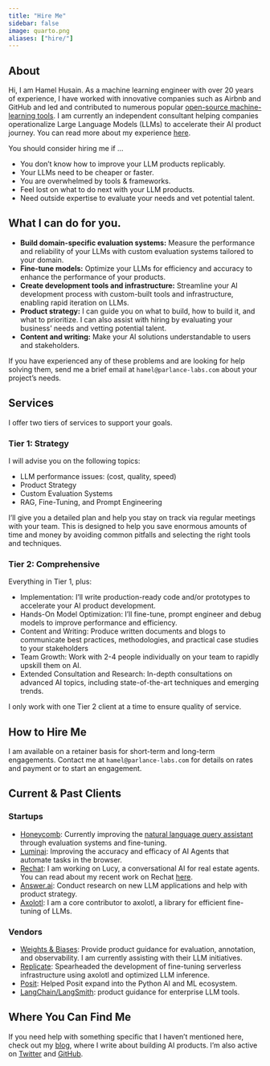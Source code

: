 ```yaml
---
title: "Hire Me"
sidebar: false
image: quarto.png
aliases: ["hire/"]
---
```


## About

Hi, I am Hamel Husain. As a machine learning engineer with over 20 years of experience, I have worked with innovative companies such as Airbnb and GitHub and led and contributed to numerous popular [open-source machine-learning tools](oss/opensource.qmd). I am currently an independent consultant helping companies operationalize Large Language Models (LLMs) to accelerate their AI product journey. You can read more about my experience [here](https://www.linkedin.com/in/hamelhusain/).

You should consider hiring me if ...

-   You don’t know how to improve your LLM products replicably.
-   Your LLMs need to be cheaper or faster.
-   You are overwhelmed by tools & frameworks.
-   Feel lost on what to do next with your LLM products.
-   Need outside expertise to evaluate your needs and vet potential talent.

## What I can do for you.

-   **Build domain-specific evaluation systems:** Measure the performance and reliability of your LLMs with custom evaluation systems tailored to your domain.
-   **Fine-tune models:** Optimize your LLMs for efficiency and accuracy to enhance the performance of your products.
-   **Create development tools and infrastructure:** Streamline your AI development process with custom-built tools and infrastructure, enabling rapid iteration on LLMs.
-   **Product strategy:** I can guide you on what to build, how to build it, and what to prioritize. I can also assist with hiring by evaluating your business’ needs and vetting potential talent.
-   **Content and writing:** Make your AI solutions understandable to users and stakeholders.

If you have experienced any of these problems and are looking for help solving them, send me a brief email at `hamel@parlance-labs.com` about your project’s needs.

## Services

I offer two tiers of services to support your goals.

### Tier 1: Strategy

I will advise you on the following topics:

-   LLM performance issues: (cost, quality, speed)
-   Product Strategy
-   Custom Evaluation Systems
-   RAG, Fine-Tuning, and Prompt Engineering

I'll give you a detailed plan and help you stay on track via regular meetings with your team. This is designed to help you save enormous amounts of time and money by avoiding common pitfalls and selecting the right tools and techniques.

### Tier 2: Comprehensive

Everything in Tier 1, plus:

-   Implementation: I'll write production-ready code and/or prototypes to accelerate your AI product development.
-   Hands-On Model Optimization: I’ll fine-tune, prompt engineer and debug models to improve performance and efficiency.
-   Content and Writing: Produce written documents and blogs to communicate best practices, methodologies, and practical case studies to your stakeholders
-   Team Growth: Work with 2-4 people individually on your team to rapidly upskill them on AI.
-   Extended Consultation and Research: In-depth consultations on advanced AI topics, including state-of-the-art techniques and emerging trends.

I only work with one Tier 2 client at a time to ensure quality of service.

## How to Hire Me

I am available on a retainer basis for short-term and long-term engagements. Contact me at `hamel@parlance-labs.com` for details on rates and payment or to start an engagement.

## Current & Past Clients

### Startups

-   [Honeycomb](https://www.honeycomb.io/): Currently improving the [natural language query assistant](https://www.honeycomb.io/blog/introducing-query-assistant) through evaluation systems and fine-tuning.
-   [Luminai](https://www.luminai.com/): Improving the accuracy and efficacy of AI Agents that automate tasks in the browser.
-   [Rechat](https://rechat.com/): I am working on Lucy, a conversational AI for real estate agents. You can read about my recent work on Rechat [here](https://hamel.dev/blog/posts/evals/).
-   [Answer.ai](https://www.answer.ai/): Conduct research on new LLM applications and help with product strategy.
-   [Axolotl](https://github.com/hamelsmu): I am a core contributor to axolotl, a library for efficient fine-tuning of LLMs.

### Vendors

-   [Weights & Biases](https://wandb.ai/site): Provide product guidance for evaluation, annotation, and observability. I am currently assisting with their LLM initiatives.
-   [Replicate](https://replicate.com/): Spearheaded the development of fine-tuning serverless infrastructure using axolotl and optimized LLM inference.
-   [Posit](https://posit.co/): Helped Posit expand into the Python AI and ML ecosystem.
-   [LangChain/LangSmith](https://www.langchain.com/langsmith): product guidance for enterprise LLM tools.

## Where You Can Find Me

If you need help with something specific that I haven’t mentioned here, check out my [blog](https://hamel.dev/), where I write about building AI products. I’m also active on [Twitter](https://twitter.com/HamelHusain) and [GitHub](https://github.com/hamelsmu).